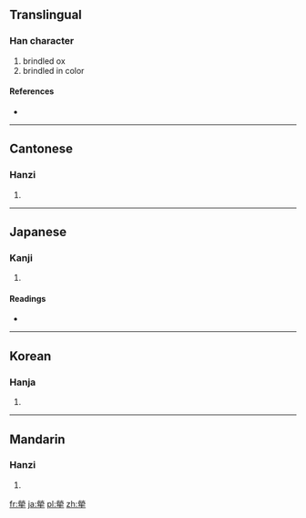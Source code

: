 {{also|荦}}
==Translingual==

===Han character===
{{Han char|rn=93|rad=牛|as=10|sn=14|four=9950<sub>2</sub>|canj=火火月竹手 (FFBHQ)}}

# brindled ox
# brindled in color

====References====
* {{Han ref|kx=0703.220|dkj=20126|dj=1116.200|hdz=31817.240|uh=7296|ud=29334|bh=BABA|bd=47802}}

----

==Cantonese==

===Hanzi===
{{yue-hanzi|jyut=|y=lok3|sim=荦}}

# {{defn|lang=yue|sort=牛10}}

----

==Japanese==

===Kanji===
{{ja-kanji|grade=|rs=牛10}}

# {{defn|lang=ja|sort=牛10}}

====Readings====
* {{ja-readings|on=[[らく]] (raku)|kun=[[まだらうし]] (madaraushi)}}

----

==Korean==

===Hanja===
{{ko-hanja|hangeul=락>낙|eumhun=|rv=rak>nak|mr=rak>nak|y=lak>nak}}

# {{defn|lang=ko|sort=牛10}}

----

==Mandarin==

===Hanzi===
{{cmn-hanzi|sim=荦|pin=[[luò]] ([[luo4]])|wg=lo<sup>4</sup>}}

# {{defn|lang=cmn|sort=牛10}}

[[fr:犖]]
[[ja:犖]]
[[pl:犖]]
[[zh:犖]]